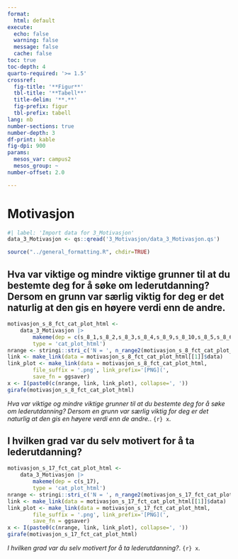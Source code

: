 ```yaml
---
format:
  html: default
execute:
  echo: false
  warning: false
  message: false
  cache: false
toc: true
toc-depth: 4
quarto-required: '>= 1.5'
crossref:
  fig-title: '**Figur**'
  tbl-title: '**Tabell**'
  title-delim: '**.**'
  fig-prefix: figur
  tbl-prefix: tabell
lang: nb
number-sections: true
number-depth: 3
df-print: kable
fig-dpi: 900
params:
  mesos_var: campus2
  mesos_group: ~
number-offset: 2.0

---
```

# Motivasjon
```r
#| label: 'Import data for 3_Motivasjon'
data_3_Motivasjon <- qs::qread('3_Motivasjon/data_3_Motivasjon.qs')
```
```r
source("../general_formatting.R", chdir=TRUE)
```

## Hva var viktige og mindre viktige grunner til at du bestemte deg for å søke om lederutdanning? Dersom en grunn var særlig viktig for deg er det naturlig at den gis en høyere verdi enn de andre.{#sec-Hva-var-viktige-og-mindre-viktige-grunner-til-at-du-bestemte-deg-for-a-soke-om-lederutdanning-Dersom-en-grunn-var-sarlig-viktig-for-deg-er-det-naturlig-at-den-gis-en-hoyere-verdi-enn-de-andre--60}


::: {#fig-motivasjon-s-8-fct-cat-plot-html}

```r
motivasjon_s_8_fct_cat_plot_html <-
	data_3_Motivasjon |>
		makeme(dep = c(s_8_1,s_8_2,s_8_3,s_8_4,s_8_9,s_8_10,s_8_5,s_8_6,s_8_7,s_8_8,s_8_11),
		type = 'cat_plot_html')
nrange <- stringi::stri_c('N = ', n_range2(motivasjon_s_8_fct_cat_plot_html[[1]]))
link <- make_link(data = motivasjon_s_8_fct_cat_plot_html[[1]]$data)
link_plot <- make_link(data = motivasjon_s_8_fct_cat_plot_html,
		file_suffix = '.png', link_prefix='[PNG](',
		save_fn = ggsaver)
x <- I(paste0(c(nrange, link, link_plot), collapse=', '))
girafe(motivasjon_s_8_fct_cat_plot_html)
```

_Hva var viktige og mindre viktige grunner til at du bestemte deg for å søke om lederutdanning? Dersom en grunn var særlig viktig for deg er det naturlig at den gis en høyere verdi enn de andre._. `{r} x`.

:::


## I hvilken grad var du selv motivert for å ta lederutdanning?{#sec-I-hvilken-grad-var-du-selv-motivert-for-a-ta-lederutdanning--26}


::: {#fig-motivasjon-s-17-fct-cat-plot-html}

```r
motivasjon_s_17_fct_cat_plot_html <-
	data_3_Motivasjon |>
		makeme(dep = c(s_17),
		type = 'cat_plot_html')
nrange <- stringi::stri_c('N = ', n_range2(motivasjon_s_17_fct_cat_plot_html[[1]]))
link <- make_link(data = motivasjon_s_17_fct_cat_plot_html[[1]]$data)
link_plot <- make_link(data = motivasjon_s_17_fct_cat_plot_html,
		file_suffix = '.png', link_prefix='[PNG](',
		save_fn = ggsaver)
x <- I(paste0(c(nrange, link, link_plot), collapse=', '))
girafe(motivasjon_s_17_fct_cat_plot_html)
```

_I hvilken grad var du selv motivert for å ta lederutdanning?_. `{r} x`.

:::
